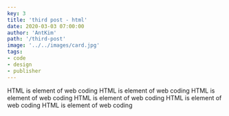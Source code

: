 ```yaml
---
key: 3
title: 'third post - html'
date: 2020-03-03 07:00:00
author: 'AntKim'
path: '/third-post'
image: '../../images/card.jpg'
tags:
- code
- design
- publisher
---
```

HTML is element of web coding
HTML is element of web coding
HTML is element of web coding
HTML is element of web coding
HTML is element of web coding
HTML is element of web coding